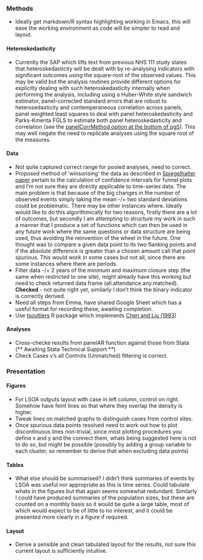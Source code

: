 ### Methods

* Ideally get markdown/R syntax highlighting working in Emacs, this will ease the working environment as code will be simpler to read and layout.

#### Heteroskedasticity

* Currently the SAP which lifts text from previous NHS 111 study states that heteroskedasticity will be dealt with by re-analysing indicators with significant outcomes using the square-root of the observed values.  This may be valid but the analysis routines provide different options for explicitly dealing with such heteroskedasticity internally when performing the analysis, including using a Huber-White style sandwich estimator, panel-corrected standard errors that are robust to heterosedasticity and contemperaneous correlation across panels, panel weighted least squares to deal with panel heteroskedasticity and Parks-Kmenta FGLS to estimate both panel heteroskedasticity and correlation (see the [panelCorrMethod option at the bottom of pg5](https://cran.r-project.org/web/packages/panelAR/panelAR.pdf)).  This may well negate the need to replicate analyses using the square root of the measures.


#### Data

* Not quite captured correct range for pooled analyses, need to correct.
* Proposed method of 'winsorising' the data as described in [Spiegelhalter paper](http://www.medicine.cf.ac.uk/media/filer_public/2010/10/11/journal_club_-_spiegelhalter_stats_in_med_funnel_plots.pdf) pertain to the calculation of confidence intervals for funnel plots and I'm not sure they are directly applicable to time-series data.  The main problem is that because of the big changes in the number of observed events simply taking the mean -/+ two standard deviations could be problematic.  There may be other instances where. Ideally would like to do this algorithmically for two reasons, firstly there are a lot of outcomes, but secondly I am attempting to structure my work in such a manner that I produce a set of functions which can then be used in any future work where the same questions or data structure are being used, thus avoiding the reinvention of the wheel in the future. One thought was to compare a given data point to its two flanking points and if the absolute difference is greater than a chosen amount call that point spurious.  This would work in some cases but not all, since there are some instances where there are periods.
* Filter data -/+ 2 years of the minimum and maximum closure step (the same when restricted to one site), might already have this working but need to check returned data frame (all.attendance.any.matched). **Checked** - not quite right yet, similarly I don't think the binary indicator is correctly derived.
* Need all steps from Emma, have shared Google Sheet which has a useful format for recording these, awaiting completion.
* Use [tsoutliers](https://cran.r-project.org/web/packages/tsoutliers/) R package which implements [Chen and Liu (1993)](https://www.jstor.org/stable/2290724?seq=1#page_scan_tab_contents)

#### Analyses

* Cross-checke results from panelAR function against those from Stata (** Awaiting Stata Technical Support **)
* Check Cases v's all Controls (Unmatched) filtering is correct.


### Presentation

#### Figures

* For LSOA outputs layout with case in left column, control on right.  Somehow have feint lines so that where they overlap the density is higher.
* Tweak lines on matched graphs to distinguish cases from control sites.
* Once spurious data points resolved need to work out how to plot discontinuous lines non-trivial, since most plotting procedures you define x and y and the connect them, whats being suggested here is not to do so, but might be possible (possibly by adding a group variable to each cluster, so remember to derive that when excluding data points)


#### Tables

* What else should be summarised?  I didn't think summaries of events by LSOA was useful nor appropriate as this is time series.  Could tabulate whats in the figures but that again seems somewhat redundant.  Similarly I could have produced summaries of the population sizes, but these are counted on a monthly basis so it would be quite a large table, most of which would expect to be of little to no interest, and it could be presented more clearly in a figure if required.

#### Layout

* Derive a sensible and clean tabulated layout for the results, not sure this current layout is sufficiently intuitive.